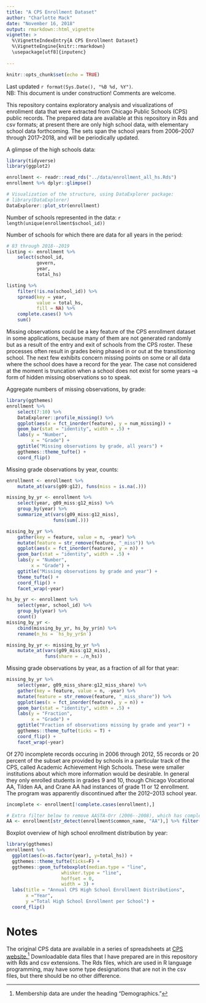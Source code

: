 ```yaml
---
title: "A CPS Enrollment Dataset"
author: "Charlotte Mack"
date: "November 16, 2018"
output: rmarkdown::html_vignette
vignette: >
  %\VignetteIndexEntry{A CPS Enrollment Dataset}
  %\VignetteEngine{knitr::rmarkdown}
  \usepackage[utf8]{inputenc}
 
---
```


```r
knitr::opts_chunk$set(echo = TRUE)
```
Last updated `r format(Sys.Date(), "%B %d, %Y")`.  
NB: This document is under construction! Comments are welcome.

This repository contains exploratory analysis and visualizations of enrollment data that were extracted from Chicago Public Schools (CPS) public records. The prepared data are available at this repository in Rds and csv formats; at present there are only high school data, with elementary school data forthcoming. The sets span the school years from 2006--2007 through 2017--2018, and will be periodically updated.

A glimpse of the high schools data:
```r
library(tidyverse)
library(ggplot2)
```
```r
enrollment <- readr::read_rds("../data/enrollment_all_hs.Rds")
enrollment %>% dplyr::glimpse()
```

```r
# Visualization of the structure, using DataExplorer package:
# library(DataExplorer)
DataExplorer::plot_str(enrollment)
```

Number of schools represented in the data:
`r length(unique(enrollment$school_id))`


Number of schools for which there are data for all years in the period:
```r
# 83 through 2018--2019
listing <- enrollment %>% 
    select(school_id, 
           govern, 
           year, 
           total_hs)

listing %>% 
    filter(!is.na(school_id)) %>% 
    spread(key = year, 
           value = total_hs, 
           fill = NA) %>% 
    complete.cases() %>% 
    sum()
```

Missing observations could be a key feature of the CPS enrollment dataset in some applications, because many of them are not generated randomly but as a result of the entry and exit of schools from the CPS roster. These processes often result in grades being phased in or out at the transitioning school. The next few exhibits concern missing points on some or all data where the school does have a record for the year. The case not considered at the moment is truncation when a school does not exist for some years --a form of hidden missing observations so to speak.

Aggregate numbers of missing observations, by grade:
```r
library(ggthemes)
enrollment %>% 
    select(7:10) %>% 
    DataExplorer::profile_missing() %>% 
    ggplot(aes(x = fct_inorder(feature), y = num_missing)) +
    geom_bar(stat = "identity", width = .5) + 
    labs(y = "Number",
         x = "Grade") +
    ggtitle("Missing observations by grade, all years") +
    ggthemes::theme_tufte() +
    coord_flip()
```

Missing grade observations by year, counts:
```r
enrollment <- enrollment %>% 
    mutate_at(vars(g09:g12), funs(miss = is.na(.)))

missing_by_yr <- enrollment %>% 
    select(year, g09_miss:g12_miss) %>% 
    group_by(year) %>% 
    summarize_at(vars(g09_miss:g12_miss), 
                 funs(sum(.)))

```

```r
missing_by_yr %>% 
    gather(key = feature, value = n, -year) %>% 
    mutate(feature = str_remove(feature, "_miss")) %>%
    ggplot(aes(x = fct_inorder(feature), y = n)) +
    geom_bar(stat = "identity", width = .5) + 
    labs(y = "Number",
         x = "Grade") +
    ggtitle("Missing observations by grade and year") +
    theme_tufte() +
    coord_flip() +
    facet_wrap(~year)

```
```r
hs_by_yr <- enrollment %>%
    select(year, school_id) %>% 
    group_by(year) %>% 
    count()
missing_by_yr <- 
    cbind(missing_by_yr, hs_by_yr$n) %>% 
    rename(n_hs = `hs_by_yr$n`)

missing_by_yr <- missing_by_yr %>% 
    mutate_at(vars(g09_miss:g12_miss), 
              funs(share = ./n_hs))

```

Missing grade observations by year, as a fraction of all for that year:
```r
missing_by_yr %>% 
    select(year, g09_miss_share:g12_miss_share) %>% 
    gather(key = feature, value = n, -year) %>% 
    mutate(feature = str_remove(feature, "_miss_share")) %>%
    ggplot(aes(x = fct_inorder(feature), y = n)) +
    geom_bar(stat = "identity", width = .5) + 
    labs(y = "Fraction",
         x = "Grade") +
    ggtitle("Fraction of observations missing by grade and year") +
    ggthemes::theme_tufte(ticks = T) +
    coord_flip() +
    facet_wrap(~year)

```

Of 270 incomplete records occuring in 2006 through 2012, 55 records or 20 percent of the subset are provided by schools in a particular track of the CPS, called Academic Achievement High Schools. These were smaller institutions about which more information would be desirable. In general they only enrolled students in grades 9 and 10, though Chicago Vocational AA, Tilden AA, and Crane AA had instances of grade 11 or 12 enrollment. The program was apparently discontinued after the 2012--2013 school year.

```r
incomplete <- enrollment[!complete.cases(enrollment),]

# Extra filter below to remove AASTA-Orr (2006--2008), which has complete records and which might not be an AA school; should check on this somehow.
AA <- enrollment[str_detect(enrollment$common_name, "AA"),] %>% filter(school_id != 610303)

```

Boxplot overview of high school enrollment distribution by year:
```r
library(ggthemes)
enrollment %>% 
  ggplot(aes(x=as.factor(year), y=total_hs)) + 
  ggthemes::theme_tufte(ticks=F) + 
  ggthemes::geom_tufteboxplot(median.type = "line", 
                    whisker.type = "line", 
                    hoffset = 0, 
                    width = 3) + 
  labs(title = "Annual CPS High School Enrollment Distributions", 
       x ="Year", 
       y ="Total High School Enrollment per School") + 
  coord_flip()
```

# Notes
The original CPS data are available in a series of spreadsheets at [CPS website.](http://www.cps.edu/SchoolData/Pages/SchoolData.aspx)^[Membership data are under the heading "Demographics."]
Downloadable data files that I have prepared are in this repository with Rds and csv extensions. The Rds files, which are used in R language programming, may have some type designations that are not in the csv files, but there should be no other difference.